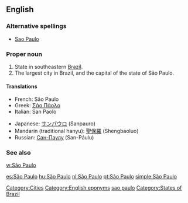 ==English==
{{wikipedia}}

===Alternative spellings===
* [[Sao Paulo]]

===Proper noun===
{{en-proper noun|sg=[[São]] [[Paulo]]}}

# State in southeastern [[Brazil]].
# The largest city in Brazil, and the capital of the state of São Paulo.

====Translations====
{{top}}
* French: São Paulo
* Greek: [[Σάο Πάολο]]
* Italian: San Paolo
{{mid}}
* Japanese: [[サンパウロ]] (Sanpauro)
* Mandarin (traditional hanyu): [[聖保羅]] (Shengbaoluo)
* Russian: [[Сан-Паулу]] (San-Páulu)
{{bottom}}

===See also===
[[w:São Paulo]]

[[Category:Cities]]
[[Category:English eponyms]]
[[Category:English words spelled with diacritics|sao paulo]]
[[Category:States of Brazil]]

[[es:São Paulo]]
[[hu:São Paulo]]
[[nl:São Paulo]]
[[pt:São Paulo]]
[[simple:São Paulo]]